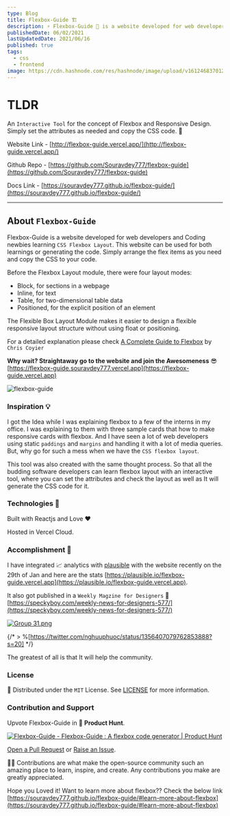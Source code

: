 ```yaml
---
type: Blog
title: Flexbox-Guide 🏗️
description: ⚡ Flexbox-Guide 🚀 is a website developed for web developers and Coding newbies learning `CSS Flexbox Layout`. This website can be used for both learnings or generating the code. Simply arrange the flex items as you need and copy the CSS to your code.
publishedDate: 06/02/2021
lastUpdatedDate: 2021/06/16
published: true
tags:
  - css
  - frontend
image: https://cdn.hashnode.com/res/hashnode/image/upload/v1612468370123/1131rKfWL.gif
---
```


# TLDR

An `Interactive Tool` for the concept of Flexbox and Responsive Design. Simply set the attributes as needed and copy the CSS code. 🎉

Website Link - [http://flexbox-guide.vercel.app/](http://flexbox-guide.vercel.app/)

Github Repo - [https://github.com/Souravdey777/flexbox-guide](https://github.com/Souravdey777/flexbox-guide)

Docs Link - [https://souravdey777.github.io/flexbox-guide/](https://souravdey777.github.io/flexbox-guide/)

---

## About `Flexbox-Guide`

Flexbox-Guide is a website developed for web developers and Coding newbies learning `CSS Flexbox Layout`. This website can be used for both learnings or generating the code. Simply arrange the flex items as you need and copy the CSS to your code.

Before the Flexbox Layout module, there were four layout modes:

- Block, for sections in a webpage
- Inline, for text
- Table, for two-dimensional table data
- Positioned, for the explicit position of an element

The Flexible Box Layout Module makes it easier to design a flexible responsive layout structure without using float or positioning.

For a detailed explanation please check [A Complete Guide to Flexbox](https://css-tricks.com/snippets/css/a-guide-to-flexbox/) by `Chris Coyier`

**Why wait? Straightaway go to the website and join the Awesomeness** 😎
[https://flexbox-guide.souravdey777.vercel.app](https://flexbox-guide.vercel.app)

![flexbox-guide](https://cdn.hashnode.com/res/hashnode/image/upload/v1612468370123/1131rKfWL.gif)

### Inspiration 💡

I got the Idea while I was explaining flexbox to a few of the interns in my office. I was explaining to them with three sample cards that how to make responsive cards with flexbox. And I have seen a lot of web developers using static `paddings` and `margins` and handling it with a lot of media queries. But, why go for such a mess when we have the `CSS flexbox layout`.

This tool was also created with the same thought process. So that all the budding software developers can learn flexbox layout with an interactive tool, where you can set the attributes and check the layout as well as It will generate the CSS code for it.

### Technologies 🔨

Built with Reactjs and Love ❤️

Hosted in Vercel Cloud.

### Accomplishment 🚀

I have integrated 📈 analytics with [plausible](https://plausible.io/) with the website recently on the 29th of Jan and here are the stats [https://plausible.io/flexbox-guide.vercel.app](https://plausible.io/flexbox-guide.vercel.app).

It also got published in a `Weekly Magzine for Designers` 🎉
[https://speckyboy.com/weekly-news-for-designers-577/](https://speckyboy.com/weekly-news-for-designers-577/)

[![Group 31.png](https://cdn.hashnode.com/res/hashnode/image/upload/v1612687433048/msEKE347P.png)](https://speckyboy.com/weekly-news-for-designers-577/)

{/* > %[https://twitter.com/nghuuphuoc/status/1356407079762853888?s=20] */}

The greatest of all is that It will help the community.

### License

📝 Distributed under the `MIT` License. See [LICENSE](https://github.com/Souravdey777/flexbox-guide/blob/main/LICENSE) for more information.

### Contribution and Support

Upvote Flexbox-Guide in 🚀 **Product Hunt**.

[![Flexbox-Guide - Flexbox-Guide : A flexbox code generator | Product Hunt](https://api.producthunt.com/widgets/embed-image/v1/featured.svg?post_id=281660&theme=light)](https://www.producthunt.com/posts/flexbox-guide?utm_source=badge-featured&utm_medium=badge&utm_souce=badge-flexbox-guide)

[Open a Pull Request](https://github.com/Souravdey777/flexbox-guide/pulls) or [Raise an Issue](https://github.com/Souravdey777/flexbox-guide/issues).

👨‍🚀 Contributions are what make the open-source community such an amazing place to learn, inspire, and create. Any contributions you make are greatly appreciated.

Hope you Loved it! Want to learn more about flexbox?? Check the below link\
[https://souravdey777.github.io/flexbox-guide/#learn-more-about-flexbox](https://souravdey777.github.io/flexbox-guide/#learn-more-about-flexbox)
